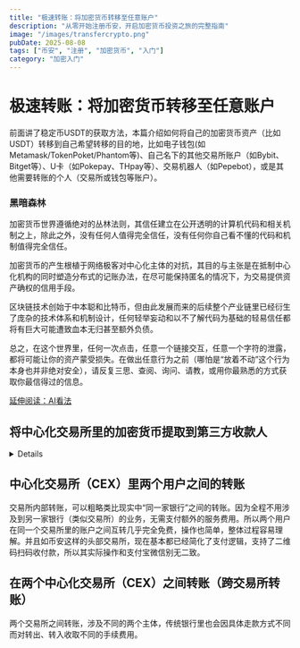 ```yaml
---
title: "极速转账：将加密货币转移至任意账户"
description: "从零开始注册币安，开启加密货币投资之旅的完整指南"
image: "/images/transfercrypto.png"
pubDate: 2025-08-08
tags: ["币安", "注册", "加密货币", "入门"]
category: "加密入门"
---
```



# 极速转账：将加密货币转移至任意账户

前面讲了稳定币USDT的获取方法，本篇介绍如何将自己的加密货币资产（比如USDT）转移到自己希望转移的目的地，比如电子钱包(如Metamask/TokenPoket/Phantom等)、自己名下的其他交易所账户（如Bybit、Bitget等）、U卡（如Pokepay、THpay等）、交易机器人（如Pepebot），或是其他需要转账的个人（交易所或钱包等账户）。

### 黑暗森林

  
</details>

  加密货币世界遵循绝对的丛林法则，其信任建立在公开透明的计算机代码和相关机制之上，除此之外，没有任何人值得完全信任，没有任何你自己看不懂的代码和机制值得完全信任。
 
  加密货币的产生根植于网络极客对中心化主体的对抗，其目的与主张是在抵制中心化机构的同时塑造分布式的记账办法，在尽可能保持匿名的情况下，为交易提供资产确权的信用手段。

  区块链技术创始于中本聪和比特币，但由此发展而来的后续整个产业链里已经衍生了庞杂的技术体系和机制设计，任何轻举妄动和以不了解代码为基础的轻易信任都将有巨大可能遭致血本无归甚至额外负债。

  总之，在这个世界里，任何一次点击，任意一个链接交互，任意一个字符的泄露，都将可能让你的资产蒙受损失。在做出任意行为之前（哪怕是“放着不动”这个行为本身也并非绝对安全），请反复三思、查阅、询问、请教，或用你最熟悉的方式获取你最信得过的信息。

[延伸阅读：AI看法](https://gemini.google.com/share/8865f44e65c0)

</details>

## 将中心化交易所里的加密货币提取到第三方收款人

<details>
在区块链世界里，至少在表面上看，是没有用户这个概念的，构成区块链转账支付方和收款方的不过是由代码计算出的一串英文字母与数字组合（字符串），也就是地址。对于不了解的朋友来说，我们可以粗略且恰党性有限地把“地址”理解为账户号码，当你没有账户号码对应的身份信息时，你并不知道这个账户号码代表的是谁。你不知道转账的两个账号是一个人的两个户头搬来搬去，还是是两个陌生人之间的操作。无论是支付方还是收款方，看起来都像是两段乱码。在传统金融世界中，银行等机构将每一个账户号码与某个个人的身份信息强制关联绑定。这样就可以让更多人明确交易双方究竟是谁。

但在纯粹的区块链上，没有人或机构（中心化组织）来将某个人与某个账户绑定（不过现实里已经发展出多种办法利用其他信息进行分析推理，进而让某些加密货币在被要求监管的地区或者市场进行合法的交易）。所以一个地址如果不属于被交易所或其他机构绑定过实名信息的用户，其身份是无法直接确认的，你需要额外的信息补充辅助你的判断，比如这个地址账号是由另一个懂得使用加密货币且你们商量好转账方式后他发过来的。或是你自己生成了一个地址切没有泄露，由你独自享有其全部访问控制权。

这就代表，当你从自己实际控制的加密货币地址（账户，比如中心化交易所里的某代币地址）转出任何代币到任何你不知道的地址，都将大概率造成资产损失，除非这个地址是你自己生成的且没有泄露，你知道如何正确的使用它们。或者某个地址你知道他是你准备转账或支付的对象。

</details>
   
    


## 中心化交易所（CEX）里两个用户之间的转账

交易所内部转账，可以粗略类比现实中“同一家银行”之间的转账。因为全程不用涉及到另一家银行（类似交易所）的业务，无需支付额外的服务费用。所以两个用户在同一个交易所里的账户之间互转几乎完全免费，操作也简单，整体过程容易理解。并且如币安这样的头部交易所，现在基本都已经简化了支付逻辑，支持了二维码扫码收付款，所以其实际操作和支付宝微信别无二致。



## 在两个中心化交易所（CEX）之间转账（跨交易所转账）

两个交易所之间转账，涉及不同的两个主体，传统银行里也会因具体走款方式不同而对转出、转入收取不同的手续费用。





